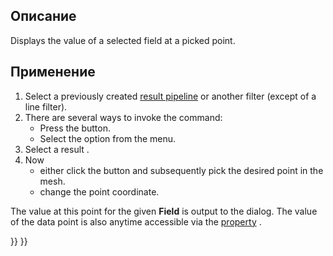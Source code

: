 <languages/>

<div class="mw-translate-fuzzy">
{{Docnav/ru
|[[FEM_PostFilterLinearizedStresses/ru|Stress linearization plot]]
|[[FEM_PostCreateFunctions/ru|Filter functions]]
|[[FEM_Workbench/ru|FEM]]
|IconL=FEM_PostFilterLinearizedStresses.svg
|IconR=Fem_CompPostCreateFunctions.png
|IconC=Workbench_FEM.svg
}}
</div>

<div class="mw-translate-fuzzy">
{{GuiCommand/ru
|Name=FEM PostCreateDataAtPointFilter
|Name/ru=FEM PostCreateDataAtPointFilter
|Icon=Fem-post-filter-data-at-point.png
|MenuLocation= Results → Data at point filter
|Workbenches=[[FEM_Workbench/ru|FEM]]
|Shortcut=
|SeeAlso=[[FEM_tutorial/ru|FEM tutorial]]
}}
</div>

<span id="Description"></span>
==Описание==

Displays the value of a selected field at a picked point.

<span id="Usage"></span>
==Применение==

# Select a previously created [[FEM_PostPipelineFromResult|result pipeline]] or another filter (except of a line filter).
# There are several ways to invoke the command:
#* Press the {{Button|[[Image:FEM_PostFilterDataAtPoint.svg|16px]] [[FEM_PostFilterDataAtPoint|Data at point clip filter]]}} button.
#* Select the {{MenuCommand|Results → [[Image:FEM_PostFilterDataAtPoint.svg|16px]] Data at point clip filter}} option from the menu.
# Select a result {{MenuCommand|Field}}.
# Now
#* either click the {{Button|Select Point}} button and subsequently pick the desired point in the mesh.
#* change the point coordinate.

The value at this point for the given '''Field''' is output to the dialog. The value of the data point is also anytime accessible via the [[Property_editor|property]] {{PropertyData|Point Data}}.


<div class="mw-translate-fuzzy">
{{Docnav/ru
|[[FEM_PostFilterLinearizedStresses/ru|Stress linearization plot]]
|[[FEM_PostCreateFunctions/ru|Filter functions]]
|[[FEM_Workbench/ru|FEM]]
|IconL=FEM_PostFilterLinearizedStresses.svg
|IconR=Fem_CompPostCreateFunctions.png
|IconC=Workbench_FEM.svg
}}
</div>

{{FEM Tools navi{{#translation:}}}}
{{Userdocnavi{{#translation:}}}}